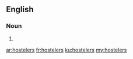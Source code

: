 ==English==

===Noun===
{{head|en|noun plural form}}

# {{plural of|hosteler|lang=en}}

[[ar:hostelers]]
[[fr:hostelers]]
[[ku:hostelers]]
[[my:hostelers]]